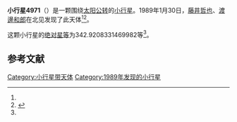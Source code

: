 {{Infobox planet
| bgcolour = #FFFFC0
| name = 4971 Hoshinohiroba
| symbol = 
| image = 
| caption = 
| discovery = yes
| discovery_ref = 
| discoverer = [[藤井哲也|藤井哲也]]、[[渡邊和郎|渡邊和郎]]
| discovery_site = [[北见|北见]] 
| discovered = 1989年1月30日
| designations = yes
| mp_name = 
| named_after = 
| alt_names = 1989 BY/ 1951 YX1 / 1967 EG1 / 1978 CP / 1978 EU1 / 1980 TH1
| mp_category = [[主带小行星|主带小行星]]
| orbit_ref = <ref name="a">[http://ssd.jpl.nasa.gov/sbdb.cgi?sstr=4971 4971 Hoshinohiroba] {{Wayback|url=http://ssd.jpl.nasa.gov/sbdb.cgi?sstr=4971 |date=20201124011351 }}，小行星數據庫瀏覽器（JPL Small-Body Database Browser）－[[美国国家航空航天局|美国国家航空航天局]]喷气推进实验室</ref>
| epoch = 2456400.5 (2013年4月18日更新)
| aphelion = {{convert|2.806743233844081|AU|km|3|abbr=on|lk=out}}
| perihelion = {{convert|1.963034369837431|AU|km|3|abbr=on}}
| semimajor = {{convert|2.384888801840756|AU|km|3|abbr=on}}
| eccentricity = 0.176886416
| period = 1345.242652 [[日|日]]<br />3.68[[儒略年|儒略年]]
| avg_speed = 
| inclination = 3.202981536201999
| asc_node = 104.746408627315
| mean_anomaly = 
| arg_peri = 342.9208331469982
| satellites = 
| physical_characteristics = yes
| dimensions = 
| mass = 
| density = 
| surface_grav = 
| escape_velocity = 
| sidereal_day = 
| axial_tilt = 
| pole_ecliptic_lat = 
| pole_ecliptic_lon = 
| albedo = 
| temperatures= 
| temp_name1 = 
| mean_temp_1 = 
| max_temp_1 = 
| temp_name2 = 
| max_temp_2 = 
| spectral_type = 
| abs_magnitude = 342.9208331469982
}}

'''小行星4971'''（{{lang-en|4971 Hoshinohiroba}}）是一颗围绕[[太阳|太阳]][[公转|公转]]的[[小行星|小行星]]。1989年1月30日，[[藤井哲也|藤井哲也]]、[[渡邊和郎|渡邊和郎]]在北见发现了此天体<ref name="a" /><ref>{{cite news|title=小行星列表|url=http://cfa-www.harvard.edu/iau/lists/NumberedMPs.txt|accessdate=2013-07-08|newspaper=哈佛大学|archive-date=2008-05-17|archive-url=https://web.archive.org/web/20080517010638/http://cfa-www.harvard.edu/iau/lists/NumberedMPs.txt|dead-url=no}}</ref>。

这颗小行星的[[绝对星等|绝对星等]]为342.9208331469982等<ref name="a" />。

==参考文献==
{{reflist}}
{{Minor Planet Number|[[小行星4970|小行星4970]]|[[小行星4972|小行星4972]]}}

{{小天体}}

[[Category:小行星带天体|Category:小行星带天体]]
[[Category:1989年发现的小行星|Category:1989年发现的小行星]]

{{asteroid-stub}}